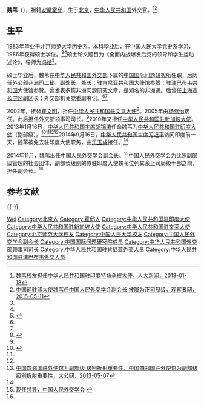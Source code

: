 '''魏苇'''（{{bd|1956年|3月||}}），祖籍[[安徽|安徽]][[霍邱|霍邱]]，生于[[北京|北京]]，[[中华人民共和国|中华人民共和国]]外交官。<ref name=rdxw>[http://news.ruc.edu.cn/archives/45885 魏苇校友担任中华人民共和国驻印度特命全权大使，人大新闻，2013-01-18]</ref><ref name=gczw>[http://www.guancha.cn/politics/2015_05_11_319123.shtml 中国前驻印大使魏苇任中国人民外交学会副会长 被降为正司局级，观察者网，2015-05-11]</ref>

==生平==
1983年毕业于[[北京师范大学|北京师范大学]]历史系。本科毕业后，在[[中国人民大学|中国人民大学]]党史系学习，1986年获得硕士学位。<ref name=rdxw/><ref name=gczw/>硕士论文题目为《全面内战爆发后党的领导和学生运动述论》，导师为[[冯拾|冯拾]]<ref>{{Cite thesis |title=全面内战爆发后党的领导和学生运动述论 |degree=硕士 |url=https://bslib.ruc.edu.cn/docinfo.action?id1=098c59dfded46dbc1109ca851ea85554&id2=Zemcr1YsDJc%25253D |via=中国人民大学博硕学位论文检索系统 |publication-date= |access-date=2022-06-17 |last=魏苇 |date=1986-06-30 |publisher=中国人民大学}}</ref>。

硕士毕业后，魏苇在[[中华人民共和国外交部|中华人民共和国外交部]]下属的[[中国国际问题研究院|中国国际问题研究所]]任职，后历任外交部非洲司二秘、副处长、处长；驻[[肯尼亚共和国|肯尼亚共和国]]大使馆参赞；驻[[津巴布韦共和国|津巴布韦共和国]]大使馆参赞。曾发表多篇非洲问题研究文章，是知名的非洲通。后曾任[[上海市|上海市]][[长宁区|长宁区]]副区长；外交部机关党委副书记。<ref name=rdxw/><ref name=gczw/>

2002年，接替[[瞿文明|瞿文明]]，担任[[中国驻文莱大使列表|中华人民共和国驻文莱大使]]<ref>{{cite web|author=中华人民共和国外交部|title=中国驻文莱历任大使|url=http://www.mfa.gov.cn/chn/pds/ziliao/wjrw/2167/2168/t9145.htm|publisher=中华人民共和国外交部|accessdate=2012-03-03}}</ref>。2005年由[[杨燕怡|杨燕怡]]接任。此后担任外交部领事司司长。<ref name=rdxw/>2010年又担任[[中国驻新加坡大使列表|中华人民共和国驻新加坡大使]]。2013年1月16日，[[中华人民共和国主席|中华人民共和国主席]][[胡锦涛|胡锦涛]]任命魏苇为[[中国驻印度大使列表|中华人民共和国驻印度大使]]（副部级）。<ref>{{cite web|url=http://www.zaobao.com/zg/zg130117_006.shtml|title=中国驻新大使魏苇将调往印度|publisher=联合早报|date=2013-01-17 | language = }}</ref><ref name=rdxw/><ref name=gczw/><ref>[http://news.takungpao.com/mainland/focus/2013-05/1593672.html 中国四邻国驻外使馆为副部级 级别折射重要性，中国四邻国驻外使馆为副部级 级别折射重要性，大公网，2013-05-07]</ref>2014年9月16日，[[中华人民共和国主席|中华人民共和国主席]][[习近平|习近平]]访问印度前一天，魏苇被免去驻印度大使职务，由[[乐玉成|乐玉成]]接任。<ref name=gczw/>

2014年11月，魏苇出任[[中国人民外交学会|中国人民外交学会]]副会长。<ref name="测试">[http://www.cpifa.org/s/toCpifaSurveyPeople.do?channelId=7# 现任领导，中国人民外交学会] {{webarchive|url=https://web.archive.org/web/20160826025320/http://www.cpifa.org/s/toCpifaSurveyPeople.do?channelId=7 |date=2016-08-26 }}</ref>中国人民外交学会为比照副部级管理的社会团体，副部长级别的原驻印度大使魏苇位列其余正司局级干部之前，担任副会长。<ref name=gczw/>

== 参考文献 ==
{{Reflist}}

{{-}}
{{start box}}
{{s-dip}}
{{succession box|[[张炎_(外交官)|張炎]]|[[乐玉成|乐玉成]]|[[中国驻印度大使列表|中华人民共和国驻印度大使]]|2013年1月－2014年9月}}
{{succession box|[[张小康|张小康]]|[[段洁龙|段洁龙]]|[[中国驻新加坡大使列表|中华人民共和国驻新加坡大使]]|2010年5月－2012年12月}}
{{succession box|[[瞿文明|瞿文明]]|[[杨燕怡|杨燕怡]]|[[中国驻文莱大使列表|中华人民共和国驻文莱大使]]|2002年12月－2005年1月}}
{{end box}}

{{Authority control}}
{{DEFAULTSORT:Wei魏}}
[[Category:魏姓|Wei]]
[[Category:北京人|Category:北京人]]
[[Category:霍邱人|Category:霍邱人]]
[[Category:中华人民共和国驻印度大使|Category:中华人民共和国驻印度大使]]
[[Category:中华人民共和国驻新加坡大使|Category:中华人民共和国驻新加坡大使]]
[[Category:中华人民共和国驻文莱大使|Category:中华人民共和国驻文莱大使]]
[[Category:北京师范大学校友|Category:北京师范大学校友]]
[[Category:中国人民大学校友|Category:中国人民大学校友]]
[[Category:中国人民外交学会副会长|Category:中国人民外交学会副会长]]
[[Category:中国国际问题研究院成员|Category:中国国际问题研究院成员]]
[[Category:中华人民共和国外交部领事司司长|Category:中华人民共和国外交部领事司司长]]
[[Category:中华人民共和国驻肯尼亚外交人员|Category:中华人民共和国驻肯尼亚外交人员]]
[[Category:中华人民共和国驻津巴布韦外交人员|Category:中华人民共和国驻津巴布韦外交人员]]